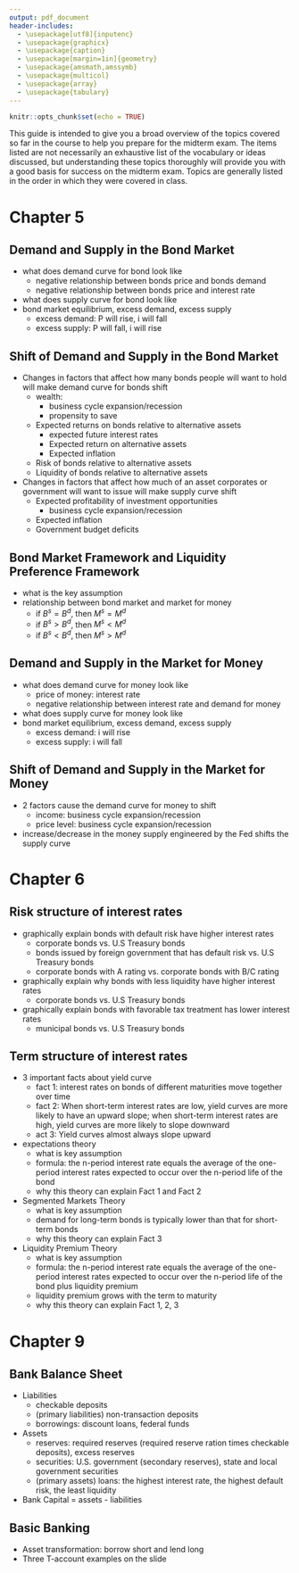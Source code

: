 ```yaml
---
output: pdf_document
header-includes: 
  - \usepackage[utf8]{inputenc}
  - \usepackage{graphicx}
  - \usepackage{caption}
  - \usepackage[margin=1in]{geometry}
  - \usepackage{amsmath,amssymb}
  - \usepackage{multicol}
  - \usepackage{array}
  - \usepackage{tabulary}
---
```


```r
knitr::opts_chunk$set(echo = TRUE)
```

\newcommand{\class}{EC 370}
\newcommand{\term}{Xiang LI (GE)}
\newcommand{\examnum}{Midterm 2 - Review Guide}

\noindent
\begin{tabular*}{\textwidth}{l @{\extracolsep{\fill}} r @{\extracolsep{6pt}} l}
\textbf{\class} & \textbf{Name: } & \makebox[2in]{\hrulefill}\\
\textbf{\term} &&\\
\textbf{\examnum} & \textbf{UO ID: } & \makebox[2in]{\hrulefill}\\
\end{tabular*}
\rule[2ex]{\textwidth}{2pt}



This guide is intended to give you a broad overview of the topics covered so far in the course to help you prepare for the midterm exam. The items listed are not necessarily an exhaustive list of the vocabulary or ideas discussed, but understanding these topics thoroughly will provide you with a good basis for success on the midterm exam. Topics are generally listed in the order in which they were covered in class.


# Chapter 5

## Demand and Supply in the Bond Market
- what does demand curve for bond look like 
	- negative relationship between bonds price and bonds demand
	- negative relationship between bonds price and interest rate
- what does supply curve for bond look like
- bond market equilibrium, excess demand, excess supply
	- excess demand: P will rise, i will fall
	- excess supply: P will fall, i will rise


## Shift of Demand and Supply in the Bond Market
- Changes in factors that affect how many bonds people will want to hold will make demand curve for bonds shift
	- wealth: 
		- business cycle expansion/recession
		- propensity to save
	- Expected returns on bonds relative to alternative assets
		- expected future interest rates
		- Expected return on alternative assets
		- Expected inflation
	- Risk of bonds relative to alternative assets
	- Liquidity of bonds relative to alternative assets
- Changes in factors that affect how much of an asset corporates or government will want to issue will make supply curve shift
	- Expected profitability of investment opportunities
		- business cycle expansion/recession
	- Expected inflation
	- Government budget deficits




## Bond Market Framework and Liquidity Preference Framework
- what is the key assumption 
- relationship between bond market and market for money
  - if $B^s=B^d$, then $M^s=M^d$
  - if $B^s>B^d$, then $M^s<M^d$
  - if $B^s<B^d$, then $M^s>M^d$


## Demand and Supply in the Market for Money
- what does demand curve for money look like 
	- price of money: interest rate
	- negative relationship between interest rate and demand for money
- what does supply curve for money look like
- bond market equilibrium, excess demand, excess supply
	- excess demand: i will rise
	- excess supply: i will fall


## Shift of Demand and Supply in the Market for Money
- 2 factors cause the demand curve for money to shift
  - income: business cycle expansion/recession
  - price level: business cycle expansion/recession
- increase/decrease in the money supply engineered by the Fed shifts the supply curve


<!---
## Money Supply and Interest Rate
- increase/decrease in money supply leads to:
  - Liquidity effect
  - Income Effect
  - Price-Level Effect
  - Expected-Inflation Effect
- how to analyze the change in interest rate over time by timeline plots
--->




# Chapter 6

## Risk structure of interest rates
- graphically explain bonds with default risk have higher interest rates
	- corporate bonds vs. U.S Treasury bonds
	- bonds issued by foreign government that has default risk vs.  U.S Treasury bonds
	- corporate bonds with A rating vs. corporate bonds with B/C rating 
-  graphically explain why bonds with less liquidity have higher interest rates
	- corporate bonds vs. U.S Treasury bonds
-  graphically explain bonds with favorable tax treatment has lower interest rates
	- municipal bonds vs. U.S Treasury bonds


## Term structure of interest rates
- 3 important facts about yield curve
	- fact 1: interest rates on bonds of different maturities move together over time
	- fact 2: When short-term interest rates are low, yield curves are more likely to have an upward slope; when short-term interest rates are high, yield curves are more likely to slope downward
	- act 3: Yield curves almost always slope upward
- expectations theory
	- what is key assumption
	- formula: the n-period interest rate equals the average of the one-period interest rates expected to occur over the n-period life of the bond
	- why this theory can explain Fact 1 and Fact 2
- Segmented Markets Theory
	- what is key assumption
	- demand for long-term bonds is typically lower than that for short-term bonds
	- why this theory can explain Fact 3
- Liquidity Premium Theory
	- what is key assumption
	- formula: the n-period interest rate equals the average of the one-period interest rates expected to occur over the n-period life of the bond plus liquidity premium
	-  liquidity premium grows with the term to maturity 
	- why this theory can explain Fact 1, 2, 3





	
	

# Chapter 9
## Bank Balance Sheet

- Liabilities
  - checkable deposits
  - (primary liabilities) non-transaction deposits 
  - borrowings: discount loans, federal funds
- Assets
  - reserves: required reserves (required reserve ration times checkable deposits), excess reserves
  - securities: U.S. government (secondary reserves), state and local government securities
  - (primary assets) loans: the highest interest rate, the highest default risk, the least liquidity 
- Bank Capital = assets - liabilities 


## Basic Banking
- Asset transformation: borrow short and lend long
- Three T-account examples on the slide

<!---
## General Principles of Bank Management
- Liquidity Management
  - T-account example: sufficient excess reserve
  - T-account example: insufficient excess reserve and 4 options
- Capital Adequacy Management 
  - T-account example: how adequate capital can prevent insolvency
--->



  



  